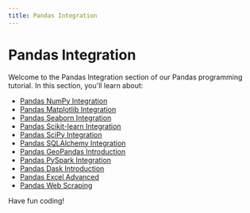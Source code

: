 ```yaml
---
title: Pandas Integration
---
```


# Pandas Integration

Welcome to the Pandas Integration section of our Pandas programming tutorial. In this section, you'll learn about:

- [Pandas NumPy Integration](./0-pandas-numpy-integration.mdx)
- [Pandas Matplotlib Integration](./1-pandas-matplotlib-integration.mdx)
- [Pandas Seaborn Integration](./2-pandas-seaborn-integration.mdx)
- [Pandas Scikit-learn Integration](./3-pandas-scikit-learn-integration.mdx)
- [Pandas SciPy Integration](./4-pandas-scipy-integration.mdx)
- [Pandas SQLAlchemy Integration](./5-pandas-sqlalchemy-integration.mdx)
- [Pandas GeoPandas Introduction](./6-pandas-geopandas-introduction.mdx)
- [Pandas PySpark Integration](./7-pandas-pyspark-integration.mdx)
- [Pandas Dask Introduction](./8-pandas-dask-introduction.mdx)
- [Pandas Excel Advanced](./9-pandas-excel-advanced.mdx)
- [Pandas Web Scraping](./10-pandas-web-scraping.mdx)

Have fun coding!